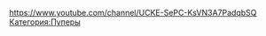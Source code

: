 {{Инфобокс для пуперов
|title2=Пример
|другие_ники=Пример
|image3=[[Файл:Mr._bit.jpg|left]]
|caption3=Пример
|сферы_творчества=Пример
|год_начала=Пример
|image4=Пример
|caption4=Пример
|имя_фамилия=Пример
|дата_рождения=Пример
|место_проживания=Пример
|ссылки=Пример
}}

https://www.youtube.com/channel/UCKE-SePC-KsVN3A7PadqbSQ
[[Категория:Пуперы]]